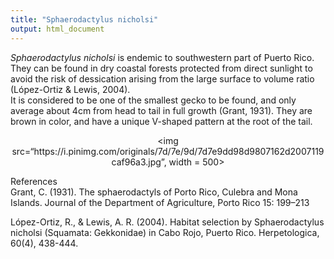 ---
title: "Sphaerodactylus nicholsi"
output: html_document
---

*Sphaerodactylus nicholsi* is endemic to southwestern part of Puerto Rico. They can be found in dry coastal forests protected from direct sunlight to avoid the risk of dessication arising from the large surface to volume ratio (López-Ortiz & Lewis, 2004).  
It is considered to be one of the smallest gecko to be found, and only average about 4cm from head to tail in full growth (Grant, 1931).
They are brown in color, and have a unique V-shaped pattern at the root of the tail.


<p align='center'>
<img src="https://i.pinimg.com/originals/7d/7e/9d/7d7e9dd98d9807162d2007119caf96a3.jpg", width = 500>
</p>

References  
Grant, C. (1931). The sphaerodactyls of Porto Rico, Culebra and Mona Islands. Journal of the Department of Agriculture, Porto Rico 15: 199–213

López-Ortiz, R., & Lewis, A. R. (2004). Habitat selection by Sphaerodactylus nicholsi (Squamata: Gekkonidae) in Cabo Rojo, Puerto Rico. Herpetologica, 60(4), 438-444.
